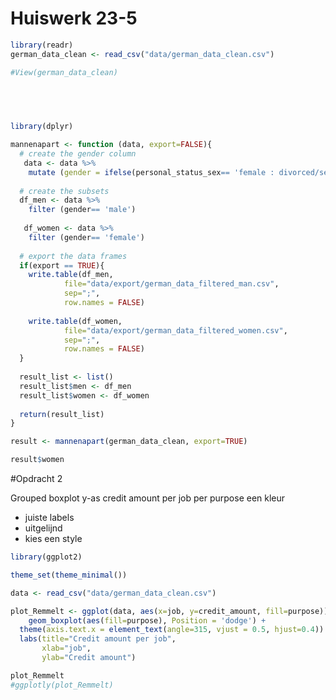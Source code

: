 # Huiswerk 23-5

```r

library(readr)
german_data_clean <- read_csv("data/german_data_clean.csv")

#View(german_data_clean)


 
  
```    
  
  
  
```r
library(dplyr)

mannenapart <- function (data, export=FALSE){
  # create the gender column
   data <- data %>%
    mutate (gender = ifelse(personal_status_sex== 'female : divorced/separated/married', 'female', 'male')) 
    
  # create the subsets
  df_men <- data %>%
    filter (gender== 'male')
  
   df_women <- data %>%
    filter (gender== 'female')
  
  # export the data frames
  if(export == TRUE){
    write.table(df_men, 
            file="data/export/german_data_filtered_man.csv",
            sep=";",
            row.names = FALSE) 
    
    write.table(df_women, 
            file="data/export/german_data_filtered_women.csv",
            sep=";",
            row.names = FALSE)
  }
  
  result_list <- list()
  result_list$men <- df_men
  result_list$women <- df_women
   
  return(result_list)
}
```


```r
result <- mannenapart(german_data_clean, export=TRUE)
```

```r
result$women
```

#Opdracht 2

Grouped boxplot 
y-as credit amount
per job 
per purpose een kleur

+ juiste labels
+ uitgelijnd
+ kies een style

```r

library(ggplot2)

theme_set(theme_minimal())

data <- read_csv("data/german_data_clean.csv")

plot_Remmelt <- ggplot(data, aes(x=job, y=credit_amount, fill=purpose)) + 
    geom_boxplot(aes(fill=purpose), Position = 'dodge') +
  theme(axis.text.x = element_text(angle=315, vjust = 0.5, hjust=0.4)) +
  labs(title="Credit amount per job",
       xlab="job",
       ylab="Credit amount")

plot_Remmelt
#ggplotly(plot_Remmelt) 
  
```
  

